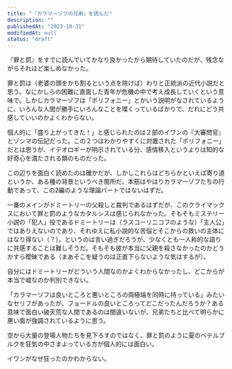 ```yaml
---
title: "『カラマーゾフの兄弟』を読んだ"
description: ""
publishedAt: "2023-10-31"
modifiedAt: null
status: "draft"
---
```


『罪と罰』をすでに読んでいてかなり良かったから期待していたのだが、残念ながらそれほど楽しめなかった。

罪と罰は（老婆の頭をかち割るという点を除けば）わりと正統派の近代小説だと思う。なにかしらの困難に直面した青年が危機の中で考え成長していくという意味で。しかしカラマーゾフは「ポリフォニー」とかいう説明がなされているように、いろんな人間が勝手にいろんなことを喋くっているばかりで、だれにどう共感していいのかよくわからない。

個人的に「盛り上がってきた！」と感じられたのは２部のイワンの『大審問官』とゾシマの伝記だった。この２つはわかりやすくに対置された「ポリフォニー」だとは思うが、イデオロギーが明示されている分、感情移入というよりは知的な好奇心を満たされる類のものだった。

この辺りを面白く読めたのは確かだが、しかしこれらはどちらかといえば寄り道というか、ある種の背景というべき箇所だ。本筋はやはりカラマーゾフたちの行動であって、この2編のような理論パートではないはずだ。

一番のメインがドミートリーの父殺しと裁判であるはずだが、このクライマックスにおいて罪と罰のようなカタルシスは感じられなかった。そもそもミステリー小説の「犯人」役であるドミートリーは（ラスコーリニコフのような）「主人公」ではありえないのであり、それゆえに私小説的な苦悩とそこからの救いの主体にはなり得ない（？）。というのは言い過ぎだろうが、少なくとも一人称的な語りに共感することは難しそうだ。そもそも彼が本当に父親を殺さなかったのかどうかすら曖昧である（まあそこを疑うのは正直下らないような気はするが）。

自分にはドミートリーがどういう人間なのかよくわからなかったし、どこからが本当で嘘なのか判別できない。

「カラマーゾフは良いところと悪いところの両極端を同時に持っている」みたいなセリフがあったが、フョードルの良いところってどこだったんだろうか？ある意味で面白い破天荒な人間であるのは間違いないが、兄弟たちと比べて明らかに悪い面が強調されているように思う。

空から大量の登場人物たちを見下ろすのではなく、罪と罰のように夏のペテルブルクを狂気の中さまよっている方が個人的には面白い。

イワンがなぜ狂ったのかわからない。

